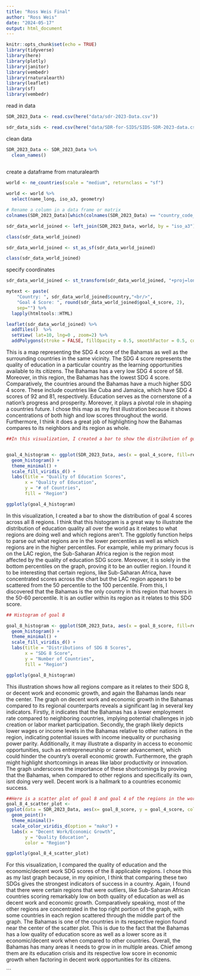 ```yaml
---
title: "Ross Weis Final"
author: "Ross Weis"
date: "2024-05-17"
output: html_document
---
```


```r
knitr::opts_chunk$set(echo = TRUE)
library(tidyverse)
library(here)
library(plotly)
library(janitor)
library(vembedr)
library(rnaturalearth)
library(leaflet)
library(sf)
library(vembedr)

```

read in data


```r
SDR_2023_Data <- read.csv(here("data/sdr-2023-Data.csv"))
```

```r
sdr_data_sids <- read.csv(here("data/SDR-for-SIDS/SIDS-SDR-2023-data.csv"))
```

clean data



```r
SDR_2023_Data <- SDR_2023_Data %>% 
  clean_names()
  

```

create a dataframe from rnaturalearth
```r
world <- ne_countries(scale = "medium", returnclass = "sf")
```

```r
world <- world %>% 
  select(name_long, iso_a3, geometry)
```

```r
# Rename a column in a data frame or matrix
colnames(SDR_2023_Data)[which(colnames(SDR_2023_Data) == "country_code_iso3")] <- "iso_a3"
```

```r
sdr_data_world_joined <- left_join(SDR_2023_Data, world, by = "iso_a3")

class(sdr_data_world_joined)

sdr_data_world_joined <- st_as_sf(sdr_data_world_joined)

class(sdr_data_world_joined)

```
specify coordinates

```r
sdr_data_world_joined <- st_transform(sdr_data_world_joined, "+proj=longlat +datum=WGS84")
```


```r
mytext <- paste(
    "Country: ", sdr_data_world_joined$country,"<br/>", 
    "Goal 4 Score: ", round(sdr_data_world_joined$goal_4_score, 2), 
    sep="") %>%
  lapply(htmltools::HTML)

leaflet(sdr_data_world_joined) %>% 
  addTiles()  %>% 
  setView( lat=10, lng=0 , zoom=2) %>%
  addPolygons(stroke = FALSE, fillOpacity = 0.5, smoothFactor = 0.5, color = ~colorQuantile("YlOrRd", goal_4_score)(goal_4_score), label = mytext)
```
This is a map representing the SDG 4 score of the Bahamas as well as the surrounding countries in the same vicinity. The SDG 4 score represents the quality of education in a particular country as the learning opportunities available to its citizens.  The Bahamas has a very low SDG 4 score of 58.  Moreover, in this region, the Bahamas has the lowest SDG 4 score. Comparatively, the countries around the Bahamas have a much higher SDG 4 score.  These include countries like Cuba and Jamaica, which have SDG 4 scores of 92 and 81, respectively. Education serves as the cornerstone of a nation's progress and prosperity. Moreover, it plays a pivotal role in shaping a countries future. I chose this map as my first illustration because it shows concentrations of both high and low scores throughout the world. Furthermore, I think it does a great job of highlighting how the Bahamas compares to its neighbors and its region as whole.



```r

##In this visualization, I created a bar to show the distribution of goal 4 scores across all 8 regions.


goal_4_histogram <- ggplot(SDR_2023_Data, aes(x = goal_4_score, fill=regions_used_for_the_sdr)) +
  geom_histogram() +
  theme_minimal() +
  scale_fill_viridis_d() +
  labs(title = "Quality of Education Scores",
       x = "Quality of Education",
       y = "# of Countries",
       fill = "Region")

ggplotly(goal_4_histogram)
```
In this visualization, I created a bar to show the distribution of goal 4 scores across all 8 regions. I think that this histogram is a great way to illustrate the distribution of education quality all over the world as it relates to what regions are doing well and which regions aren't.  The ggplotly function helps to parse out what regions are in the lower percentiles as well as which regions are in the higher percentiles.  For example, while my primary focus is on the LAC region, the Sub-Saharan Africa region is the region most affected by the quality of education SDG score.  Moreover, it is solely in the bottom percentiles on the graph, proving it to be an outlier region. I found it to be interesting that certain regions, like Sub-Saharan Africa, have concentrated scores across the chart but the LAC region appears to be scattered from the 50 percentile to the 100 percentile. From this, I discovered that the Bahamas is the only country in this region that hovers in the 50-60 percentile. It is an outlier within its region as it relates to this SDG score.



```r
## Histogram of goal 8

goal_8_histogram <- ggplot(SDR_2023_Data, aes(x = goal_8_score, fill=regions_used_for_the_sdr)) +
  geom_histogram() +
  theme_minimal() +
  scale_fill_viridis_d() +
  labs(title = "Distributions of SDG 8 Scores",
       x = "SDG 8 Score",
       y = "Number of Countries",
       fill = "Region")

ggplotly(goal_8_histogram)
```

This illustration shows how all regions compare as it relates to their SDG 8, or decent work and economic growth, and again the Bahamas lands near the center. The graph on decent work and economic growth in the Bahamas compared to its regional counterparts reveals a significant lag in several key indicators. Firstly, it indicates that the Bahamas has a lower employment rate compared to neighboring countries, implying potential challenges in job creation or labor market participation. Secondly, the graph likely depicts lower wages or income levels in the Bahamas relative to other nations in the region, indicating potential issues with income inequality or purchasing power parity. Additionally, it may illustrate a disparity in access to economic opportunities, such as entrepreneurship or career advancement, which could hinder the country's overall economic growth. Furthermore, the graph might highlight shortcomings in areas like labor productivity or innovation. The graph underscores the importance of these shortcomings by proving that the Bahamas, when compared to other regions and specifically its own, isnt doing very well. Decent work is a hallmark to a countries economic success.




```r
##Here is a scatter plot of goal 8 and goal 4 of the regions in the world
goal_8_4_scatter_plot <- 
ggplot(data = SDR_2023_Data, aes(x= goal_8_score, y = goal_4_score, color = regions_used_for_the_sdr, label = country)) +
  geom_point()+
  theme_minimal()+
  scale_color_viridis_d(option = "mako") +
  labs(x = "Decent Work/Economic Growth",
       y = "Quality Education",
       color = "Region")

ggplotly(goal_8_4_scatter_plot)

```

For this visualization, I compared the quality of education and the economic/decent work SDG scores of the 8 applicable regions. I chose this as my last graph because, in my opinion, I think that comparing these two SDGs gives the strongest indicators of success in a country. Again, I found that there were certain regions that were outliers, like Sub-Saharan African countries scoring remarkably low on both quality of education as well as decent work and economic growth. Comparatively speaking, most of the other regions are concentrated in the top right portion of the graph, with some countries in each region scattered through the middle part of the graph. The Bahamas is one of the countries in its respective region found near the center of the scatter plot.  This is due to the fact that the Bahamas has a low quality of education score as well as a lower score as it economic/decent work when compared to other countries. Overall, the Bahamas has many areas it needs to grow in in multiple areas.  Chief among them are its education crisis and its respective low score in economic growth when factoring in decent work opportunities for its citizens. 






```
